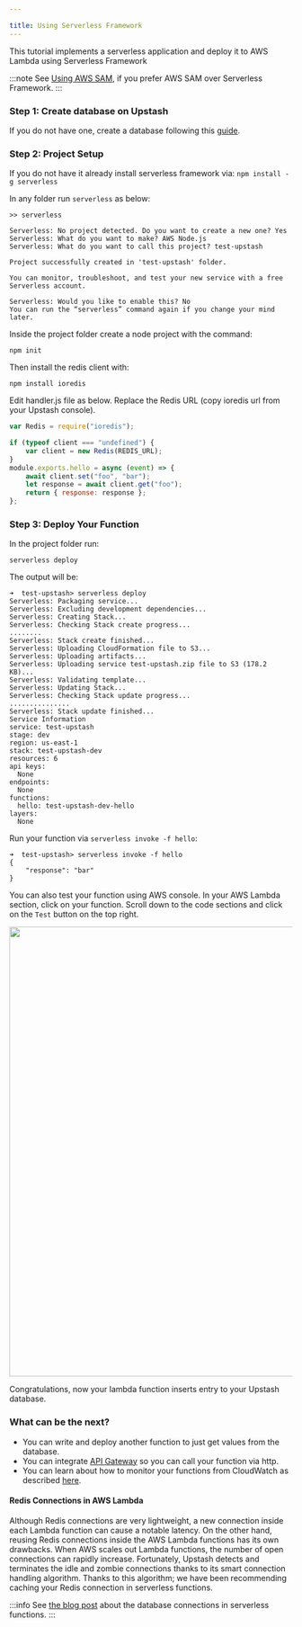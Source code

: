 ```yaml
---

title: Using Serverless Framework
---
```


This tutorial implements a serverless application and deploy it to AWS Lambda using Serverless Framework

:::note
See [Using AWS SAM](using_aws_sam.md), if you prefer AWS SAM over Serverless Framework.
:::

### Step 1: Create database on Upstash

If you do not have one, create a database following this [guide](../overall/getstarted.md).

### Step 2: Project Setup

If you do not have it already install serverless framework via: `npm install -g serverless`

In any folder run `serverless` as below:

```text
>> serverless

Serverless: No project detected. Do you want to create a new one? Yes
Serverless: What do you want to make? AWS Node.js
Serverless: What do you want to call this project? test-upstash

Project successfully created in 'test-upstash' folder.

You can monitor, troubleshoot, and test your new service with a free Serverless account.

Serverless: Would you like to enable this? No
You can run the “serverless” command again if you change your mind later.

```

Inside the project folder create a node project with the command:

```
npm init
```

Then install the redis client with:

```
npm install ioredis
```

Edit handler.js file as below. Replace the Redis URL (copy ioredis url from your Upstash console).

```javascript
var Redis = require("ioredis");

if (typeof client === "undefined") {
    var client = new Redis(REDIS_URL);
}
module.exports.hello = async (event) => {
    await client.set("foo", "bar");
    let response = await client.get("foo");
    return { response: response };
};
```


<IORedisNote />

### Step 3: Deploy Your Function

In the project folder run:

```
serverless deploy
```

The output will be:

```shell
➜  test-upstash> serverless deploy
Serverless: Packaging service...
Serverless: Excluding development dependencies...
Serverless: Creating Stack...
Serverless: Checking Stack create progress...
........
Serverless: Stack create finished...
Serverless: Uploading CloudFormation file to S3...
Serverless: Uploading artifacts...
Serverless: Uploading service test-upstash.zip file to S3 (178.2 KB)...
Serverless: Validating template...
Serverless: Updating Stack...
Serverless: Checking Stack update progress...
...............
Serverless: Stack update finished...
Service Information
service: test-upstash
stage: dev
region: us-east-1
stack: test-upstash-dev
resources: 6
api keys:
  None
endpoints:
  None
functions:
  hello: test-upstash-dev-hello
layers:
  None

```

Run your function via `serverless invoke -f hello`:

```shell
➜  test-upstash> serverless invoke -f hello
{
    "response": "bar"
}
```

You can also test your function using AWS console. In your AWS Lambda section, click on your function. Scroll down to the code sections and click on the `Test` button on the top right.

<Frame>
    <img src="/img/awslambda/success2.png" width="800" />
</Frame>

Congratulations, now your lambda function inserts entry to your Upstash database.

### What can be the next?

-   You can write and deploy another function to just get values from the database.
-   You can integrate [API Gateway](https://docs.aws.amazon.com/apigateway/latest/developerguide/api-gateway-create-api-as-simple-proxy-for-lambda.html) so you can call your function via http.
-   You can learn about how to monitor your functions from CloudWatch as described [here](https://docs.aws.amazon.com/lambda/latest/dg//monitoring-functions-logs.html).

#### Redis Connections in AWS Lambda

Although Redis connections are very lightweight, a new connection inside each Lambda function can cause a notable latency. On the other hand, reusing Redis connections inside the AWS Lambda functions has its own drawbacks. When AWS scales out Lambda functions, the number of open connections can rapidly increase. Fortunately, Upstash detects and terminates the idle and zombie connections thanks to its smart connection handling algorithm. Thanks to this algorithm; we have been recommending caching your Redis connection in serverless functions.

:::info
See [the blog post](https://blog.upstash.com/serverless-database-connections) about the database connections in serverless functions.
:::
